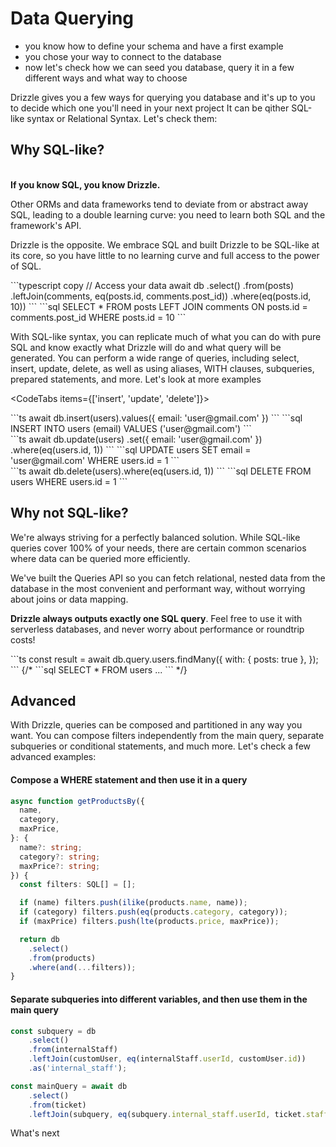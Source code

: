 
# Data Querying

- you know how to define your schema and have a first example
- you chose your way to connect to the database
- now let's check how we can seed you database, query it in a few different ways and what way to choose

Drizzle gives you a few ways for querying you database and it's up to you to decide which one you'll need in your next project
It can be qither SQL-like syntax or Relational Syntax. Let's check them:

## Why SQL-like?
\
**If you know SQL, you know Drizzle.**

Other ORMs and data frameworks tend to deviate from or abstract away SQL, leading to a double learning curve: you need to learn both SQL and the framework's API.

Drizzle is the opposite.
We embrace SQL and built Drizzle to be SQL-like at its core, so you have little to no learning curve and full access to the power of SQL.

<Section>
```typescript copy
// Access your data
await db
  .select()
	.from(posts)
	.leftJoin(comments, eq(posts.id, comments.post_id))
	.where(eq(posts.id, 10))
```
```sql
SELECT * 
FROM posts
LEFT JOIN comments ON posts.id = comments.post_id
WHERE posts.id = 10
```
</Section>

With SQL-like syntax, you can replicate much of what you can do with pure SQL and know 
exactly what Drizzle will do and what query will be generated. You can perform a wide range of queries, 
including select, insert, update, delete, as well as using aliases, WITH clauses, subqueries, prepared statements, 
and more. Let's look at more examples

<CodeTabs items={['insert', 'update', 'delete']}>
<Section>
```ts
await db.insert(users).values({ email: 'user@gmail.com' })
```
```sql
INSERT INTO users (email) VALUES ('user@gmail.com')
```
</Section>
<Section>
```ts
await db.update(users)
        .set({ email: 'user@gmail.com' })
        .where(eq(users.id, 1))
```
```sql
UPDATE users 
SET email = 'user@gmail.com'
WHERE users.id = 1
```
</Section>
<Section>
```ts
await db.delete(users).where(eq(users.id, 1))
```
```sql
DELETE FROM users WHERE users.id = 1
```
</Section>
</CodeTabs>

## Why not SQL-like?

We're always striving for a perfectly balanced solution. While SQL-like queries cover 100% of your needs, 
there are certain common scenarios where data can be queried more efficiently.

We've built the Queries API so you can fetch relational, nested data from the database in the most convenient 
and performant way, without worrying about joins or data mapping.

**Drizzle always outputs exactly one SQL query**. Feel free to use it with serverless databases,
and never worry about performance or roundtrip costs!

<Section>
```ts
const result = await db.query.users.findMany({
	with: {
		posts: true
	},
});
```
{/* ```sql
SELECT * FROM users ...
``` */}
</Section>

## Advanced
With Drizzle, queries can be composed and partitioned in any way you want. You can compose filters 
independently from the main query, separate subqueries or conditional statements, and much more. 
Let's check a few advanced examples:

#### Compose a WHERE statement and then use it in a query
```ts
async function getProductsBy({
  name,
  category,
  maxPrice,
}: {
  name?: string;
  category?: string;
  maxPrice?: string;
}) {
  const filters: SQL[] = [];

  if (name) filters.push(ilike(products.name, name));
  if (category) filters.push(eq(products.category, category));
  if (maxPrice) filters.push(lte(products.price, maxPrice));

  return db
    .select()
    .from(products)
    .where(and(...filters));
}
```

#### Separate subqueries into different variables, and then use them in the main query
```ts
const subquery = db
	.select()
	.from(internalStaff)
	.leftJoin(customUser, eq(internalStaff.userId, customUser.id))
	.as('internal_staff');

const mainQuery = await db
	.select()
	.from(ticket)
	.leftJoin(subquery, eq(subquery.internal_staff.userId, ticket.staffId));
```

What's next

